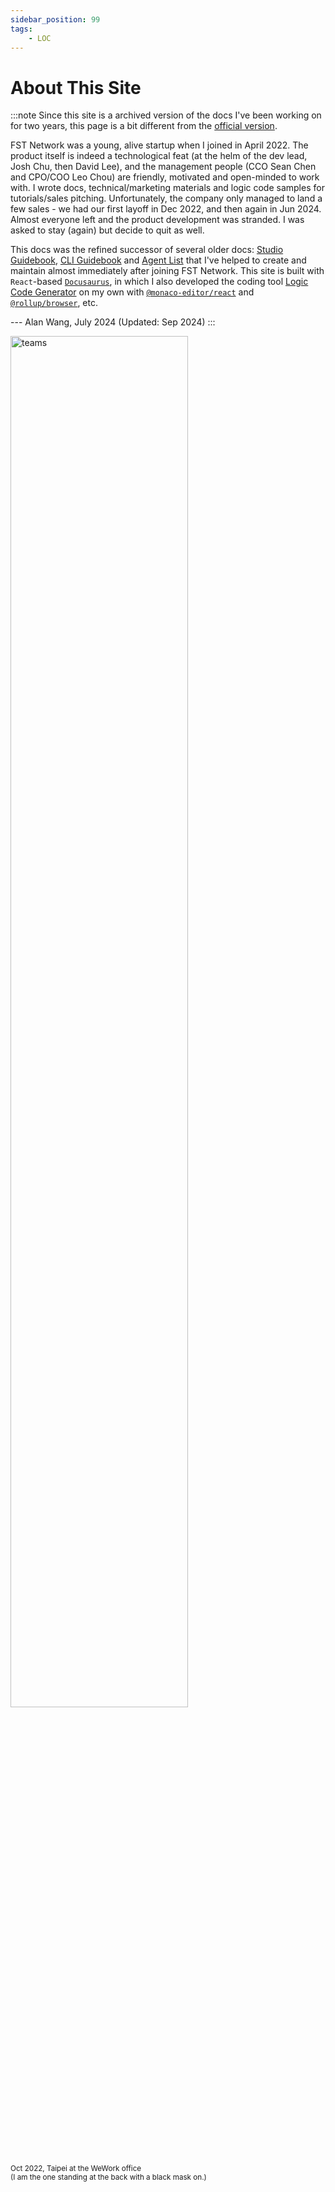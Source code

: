 ```yaml
---
sidebar_position: 99
tags:
    - LOC
---
```


# About This Site

:::note
Since this site is a archived version of the docs I've been working on for two years, this page is a bit different from the [official version](https://documentation.loc.fst.network/).

FST Network was a young, alive startup when I joined in April 2022. The product itself is indeed a technological feat (at the helm of the dev lead, Josh Chu, then David Lee), and the management people (CCO Sean Chen and CPO/COO Leo Chou) are friendly, motivated and open-minded to work with. I wrote docs, technical/marketing materials and logic code samples for tutorials/sales pitching. Unfortunately, the company only managed to land a few sales - we had our first layoff in Dec 2022, and then again in Jun 2024. Almost everyone left and the product development was stranded. I was asked to stay (again) but decide to quit as well.

This docs was the refined successor of several older docs: [Studio Guidebook](https://hackmd.io/@fstnetwork/BJboZp8Bc), [CLI Guidebook](https://hackmd.io/@fstnetwork/HyVeXrvIc) and [Agent List](https://hackmd.io/Uj-tC7l9Q82VyGr8R5PL2Q#Agent-List) that I've helped to create and maintain almost immediately after joining FST Network. This site is built with `React`-based [`Docusaurus`](https://docusaurus.io/), in which I also developed the coding tool [Logic Code Generator](/logic-code-generator) on my own with [`@monaco-editor/react`](https://www.npmjs.com/package/@monaco-editor/react) and [`@rollup/browser`](https://www.npmjs.com/package/@rollup/browser), etc.

--- Alan Wang, July 2024 (Updated: Sep 2024)
:::

<div className="center-padded">
    <img
        src={require("/img/about/teams.jpg").default}
        width="75%"
        alt="teams"
    />
    <br />
    <small>
        Oct 2022, Taipei at the WeWork office<br />(I am the one standing at the back with a black mask on.)
    </small>
</div>

